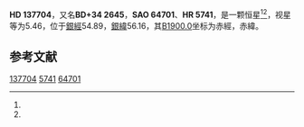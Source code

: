 {{Starbox begin
| name = HD 137704
}}
{{Starbox observe
| epoch = [[J2000.0|J2000.0]]
| constell = {{星座名待查}}<ref name=SIMBAD>{{cite web
 | url=http://simbad.u-strasbg.fr/simbad/sim-id?Ident=HR+5741
 | title =Pulsating variable Star
 | publisher=Centre de Données astronomiques de Strasbourg
 | work=SIMBAD
 | accessdate=2012-07-13}}</ref><ref name=DATA>{{cite web
 | url=http://vizier.u-strasbg.fr/viz-bin/VizieR-5?-out.add=.&-source=5050&-corr=PK=HR&-out.max=9999&HR=5741
 | title=VizieR Detailed Page
 | accessdate=2012-07-13
 | archive-date=2016-03-05
 | archive-url=https://web.archive.org/web/20160305004713/http://vizier.u-strasbg.fr/viz-bin/VizieR-5?-out.add=.&-source=5050&-corr=PK=HR&-out.max=9999&HR=5741
 | dead-url=no
 }}</ref>
| 星官 = 
| ra = {{RA|15|26|17.4}}<ref name=SIMBAD /><ref name=DATA />
| dec = {{DEC|+34|20|9}}<ref name=SIMBAD /><ref name=DATA />
| appmag_v = 5.46<ref name=SIMBAD /><ref name=DATA />
}}
{{Starbox character
| class = K4III<ref name=SIMBAD /><ref name=DATA />
| b-v = 1.4<ref name=SIMBAD /><ref name=DATA />
| u-b = 1.64<ref name=SIMBAD /><ref name=DATA />
| r-i = 0.77<ref name=SIMBAD /><ref name=DATA />
| variable = 
}}
{{Starbox astrometry
| radial_v = 1.64
| prop_mo_ra = -48
| parallax = 
| p_error = 
}}
{{Starbox catalog
| names =BD+34 2645，[[SAO星表|SAO]] 64701，[[HD星表|HD]] 137704，[[HR星表|HR]] 5741}}
{{Starbox reference |Simbad=HR+5741}}
{{Starbox end}}

'''HD 137704'''，又名'''BD+34 2645'''，'''SAO 64701'''、'''HR 5741'''，是一颗恒星<ref name=SIMBAD /><ref name=DATA />，视星等为5.46，位于[[銀道座標系|銀經]]54.89，[[銀道座標系|銀緯]]56.16，其[[B1900.0|B1900.0]]坐标为赤經{{RA|15|22|22.4}}，赤緯{{DEC|+34|56.16|3}}。

== 参考文献 ==
{{reflist}}

{{star-stub}}

[[Category:HD和HDE天體|137704]]
[[Category:HR天體|5741]]
[[Category:SAO天體|64701]]